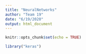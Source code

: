 ```yaml
---
title: "NeuralNetworks"
author: "Team 19"
date: "6/19/2020"
output: html_document
---
```


```r
knitr::opts_chunk$set(echo = TRUE)
```

```r
library("keras")
```

